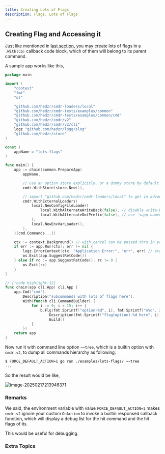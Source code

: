 ```yaml
---
title: Creating Lots of Flags
description: Flags, Lots of Flags
---
```


## Creating Flag and Accessing it

Just like mentioned in [last section](./g20-lots-of-subcommands), you may create lots of flags in a `.With(cb)` callback code block, which of them will belong to its parent command.

A sample app works like this,

```go title="./examples/lots-flags/main.go"
package main

import (
	"context"
	"fmt"
	"os"

	"github.com/hedzr/cmdr-loaders/local"
	"github.com/hedzr/cmdr-tests/examples/common"
	"github.com/hedzr/cmdr-tests/examples/common/cmd"
	"github.com/hedzr/cmdr/v2"
	"github.com/hedzr/cmdr/v2/cli"
	logz "github.com/hedzr/logg/slog"
	"github.com/hedzr/store"
)

const (
	appName = "lots-flags"
)

func main() {
	app := chain(common.PrepareApp(
		appName,

		// use an option store explicitly, or a dummy store by default
		cmdr.WithStore(store.New()),

		// import "github.com/hedzr/cmdr-loaders/local" to get in advanced external loading features
		cmdr.WithExternalLoaders(
			local.NewConfigFileLoader(
				local.WithAlternateWriteBack(false), // disable write-back the modified state into alternative config file
				local.WithAlternateDotPrefix(false), // use '<app-name>.toml' instead of '.<app-name>.toml'
			),
			local.NewEnvVarLoader(),
		),
	)(cmd.Commands...))

	ctx := context.Background() // with cancel can be passed thru in your actions
	if err := app.Run(ctx); err != nil {
		logz.ErrorContext(ctx, "Application Error:", "err", err) // stacktrace if in debug mode/build
		os.Exit(app.SuggestRetCode())
	} else if rc := app.SuggestRetCode(); rc != 0 {
		os.Exit(rc)
	}
}

// [!code highlight:12]
func chain(app cli.App) cli.App {
	app.Cmd("cmd").
		Description("subcommands with lots of flags here").
		With(func(b cli.CommandBuilder) {
			for i := 0; i < 15; i++ {
				b.Flg(fmt.Sprintf("option-%d", i), fmt.Sprintf("o%d", i)).
					Description(fmt.Sprintf("flag(option)-%d here", i)).
					Build()
			}
		})
	return app
}
```

Now run it with command line option `~~tree`, which is a builtin option with `cmdr.v2`, to dump all commands hierarchy as following:

```bash
$ FORCE_DEFAULT_ACTION=1 go run ./examples/lots-flags/ ~~tree
...
```

So the result would be like,

![image-20250217213946371](/cmdr/v2/guide/_assets/g13-lots-of-flags/image-20250217213946371.png)

### Remarks

We said, the environment variable with value `FORCE_DEFAULT_ACTION=1` makes `cmdr.v2` ignore your custom `OnAction` to invoke a builtin responsed callback function, which will display a debug list for the hit command and the hit flags of its.

This would be useful for debugging.

### Extra Topics
